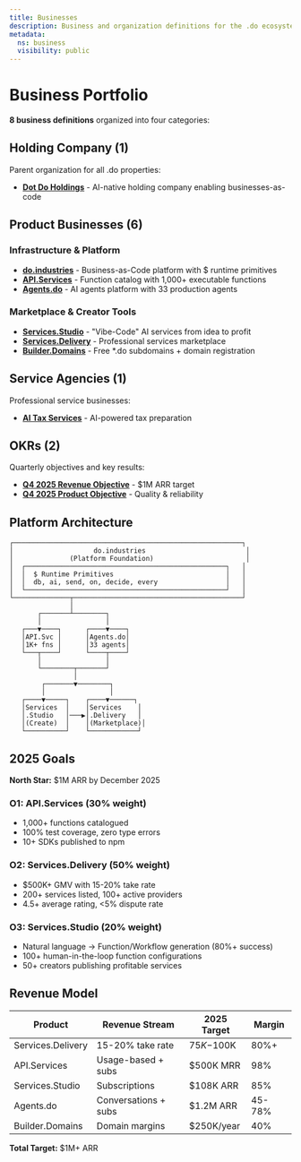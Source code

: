 ```yaml
---
title: Businesses
description: Business and organization definitions for the .do ecosystem
metadata:
  ns: business
  visibility: public
---
```


# Business Portfolio

**8 business definitions** organized into four categories:

## Holding Company (1)

Parent organization for all .do properties:

- **[Dot Do Holdings](./holding/dot-do.mdx)** - AI-native holding company enabling businesses-as-code

## Product Businesses (6)

### Infrastructure & Platform

- **[do.industries](./products/do.industries.mdx)** - Business-as-Code platform with $ runtime primitives
- **[API.Services](./products/api.services.mdx)** - Function catalog with 1,000+ executable functions
- **[Agents.do](./products/agents.do.mdx)** - AI agents platform with 33 production agents

### Marketplace & Creator Tools

- **[Services.Studio](./products/services.studio.mdx)** - "Vibe-Code" AI services from idea to profit
- **[Services.Delivery](./products/services.delivery.mdx)** - Professional services marketplace
- **[Builder.Domains](./products/builder.domains.mdx)** - Free *.do subdomains + domain registration

## Service Agencies (1)

Professional service businesses:

- **[AI Tax Services](./agencies/ai-tax-services.mdx)** - AI-powered tax preparation

## OKRs (2)

Quarterly objectives and key results:

- **[Q4 2025 Revenue Objective](./okrs/q4-2025-revenue.mdx)** - $1M ARR target
- **[Q4 2025 Product Objective](./okrs/q4-2025-product.mdx)** - Quality & reliability

## Platform Architecture

```
┌─────────────────────────────────────────────────────────┐
│                    do.industries                         │
│              (Platform Foundation)                       │
│  ┌──────────────────────────────────────────────────┐   │
│  │  $ Runtime Primitives                            │   │
│  │  db, ai, send, on, decide, every                 │   │
│  └──────────────────────────────────────────────────┘   │
└──────────────┬──────────────────────────────────────────┘
               │
       ┌───────┴────────┐
       │                │
   ┌───▼────┐      ┌────▼────┐
   │API.Svc │      │Agents.do│
   │1K+ fns │      │33 agents│
   └───┬────┘      └────┬────┘
       │                │
       └────────┬───────┘
                │
        ┌───────▼────────┐
        │                │
   ┌────▼─────┐    ┌────▼──────┐
   │Services  │    │Services    │
   │.Studio   │───▶│.Delivery   │
   │(Create)  │    │(Marketplace)│
   └──────────┘    └────────────┘
```

## 2025 Goals

**North Star:** $1M ARR by December 2025

### O1: API.Services (30% weight)
- 1,000+ functions catalogued
- 100% test coverage, zero type errors
- 10+ SDKs published to npm

### O2: Services.Delivery (50% weight)
- $500K+ GMV with 15-20% take rate
- 200+ services listed, 100+ active providers
- 4.5+ average rating, <5% dispute rate

### O3: Services.Studio (20% weight)
- Natural language → Function/Workflow generation (80%+ success)
- 100+ human-in-the-loop function configurations
- 50+ creators publishing profitable services

## Revenue Model

| Product | Revenue Stream | 2025 Target | Margin |
|---------|----------------|-------------|---------|
| Services.Delivery | 15-20% take rate | $75K-$100K | 80%+ |
| API.Services | Usage-based + subs | $500K MRR | 98% |
| Services.Studio | Subscriptions | $108K ARR | 85% |
| Agents.do | Conversations + subs | $1.2M ARR | 45-78% |
| Builder.Domains | Domain margins | $250K/year | 40% |

**Total Target:** $1M+ ARR

